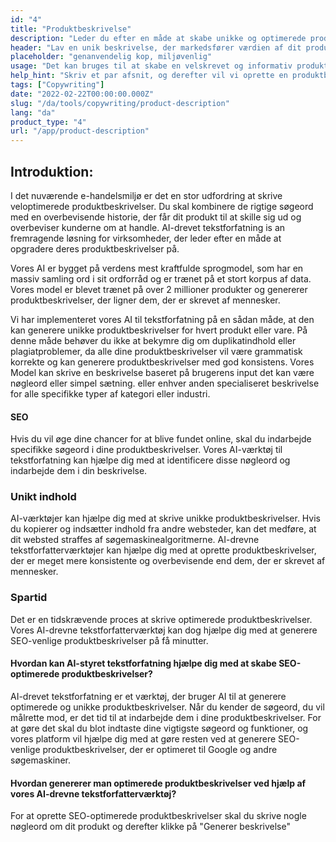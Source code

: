 ```yaml
---
id: "4"
title: "Produktbeskrivelse"
description: "Leder du efter en måde at skabe unikke og optimerede produktbeskrivelser på, kan du overveje at bruge AI-drevet tekstforfatning. Dette værktøj bruger AI til at generere produktbeskrivelser, der er skræddersyet til dine specifikke søgeord."
header: "Lav en unik beskrivelse, der markedsfører værdien af dit produkt."
placeholder: "genanvendelig kop, miljøvenlig"
usage: "Det kan bruges til at skabe en velskrevet og informativ produktbeskrivelse for beklædning"
help_hint: "Skriv et par afsnit, og derefter vil vi oprette en produktbeskrivelse til den givne tekst."
tags: ["Copywriting"]
date: "2022-02-22T00:00:00.000Z"
slug: "/da/tools/copywriting/product-description"
lang: "da"
product_type: "4"
url: "/app/product-description"
---
```


## Introduktion:

I det nuværende e-handelsmiljø er det en stor udfordring at skrive veloptimerede produktbeskrivelser. Du skal kombinere de rigtige søgeord med en overbevisende historie, der får dit produkt til at skille sig ud og overbeviser kunderne om at handle. AI-drevet tekstforfatning іѕ аn fremragende løsning for virksomheder, der leder efter en måde at opgradere deres produktbeskrivelser på.

Vores AI er bygget på verdens mest kraftfulde sprogmodel, som har en massiv samling ord i sit ordforråd og er trænet på et stort korpus af data. Vores model er blevet trænet på over 2 millioner produkter og genererer produktbeskrivelser, der ligner dem, der er skrevet af mennesker.

Vi har implementeret vores AI til tekstforfatning på en sådan måde, at den kan generere unikke produktbeskrivelser for hvert produkt eller vare. På denne måde behøver du ikke at bekymre dig om duplikatindhold eller plagiatproblemer, da alle dine produktbeskrivelser vil være grammatisk korrekte og kan generere produktbeskrivelser med god konsistens. Vores Model kan skrive en beskrivelse baseret på brugerens input det kan være nøgleord eller simpel sætning. eller enhver anden specialiseret beskrivelse for alle specifikke typer af kategori eller industri.

#### SEO

Hvis du vil øge dine chancer for at blive fundet online, skal du indarbejde specifikke søgeord i dine produktbeskrivelser. Vores AI-værktøj til tekstforfatning kan hjælpe dig med at identificere disse nøgleord og indarbejde dem i din beskrivelse.

### Unikt indhold

AI-værktøjer kan hjælpe dig med at skrive unikke produktbeskrivelser. Hvis du kopierer og indsætter indhold fra andre websteder, kan det medføre, at dit websted straffes af søgemaskinealgoritmerne. AI-drevne tekstforfatterværktøjer kan hjælpe dig med at oprette produktbeskrivelser, der er meget mere konsistente og overbevisende end dem, der er skrevet af mennesker.

### Spartid

Det er en tidskrævende proces at skrive optimerede produktbeskrivelser. Vores AI-drevne tekstforfatterværktøj kan dog hjælpe dig med at generere SEO-venlige produktbeskrivelser på få minutter.

#### Hvordan kan AI-styret tekstforfatning hjælpe dig med at skabe SEO-optimerede produktbeskrivelser?

AI-drevet tekstforfatning er et værktøj, der bruger AI til at generere optimerede og unikke produktbeskrivelser. Når du kender de søgeord, du vil målrette mod, er det tid til at indarbejde dem i dine produktbeskrivelser. For at gøre det skal du blot indtaste dine vigtigste søgeord og funktioner, og vores platform vil hjælpe dig med at gøre resten ved at generere SEO-venlige produktbeskrivelser, der er optimeret til Google og andre søgemaskiner.

#### Hvordan genererer man optimerede produktbeskrivelser ved hjælp af vores AI-drevne tekstforfatterværktøj?

For at oprette SEO-optimerede produktbeskrivelser skal du skrive nogle nøgleord om dit produkt og derefter klikke på "Generer beskrivelse"
